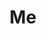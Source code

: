 ---
title: Me
description: Endpoint para obtener la información del usuario logueado y todas sus acciones.
---